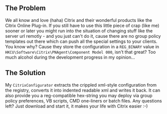 == The Problem ==
We all know and love (haha) Citrix and their wonderful products like the Citrix Online Plug-in. If you still have to use this little piece of crap (like me) sooner or later you might run into the situation of changing stuff like the server url remotly - and you just can't do it, cause there are no group policy templates out there which can push all the special settings to your clients. You know why? Cause they store the configuration in a <tt>REG_BINARY</tt> value in <tt>HKCU\Software\Citrix\PNAgent\Component Model 000</tt>, isn't that great? Too much alcohol during the development progress in my opinion...

== The Solution ==
My <tt>CitrixConfigurator</tt> extracts the crippled xml-style configuration from the registry, converts it into indented readable xml and writes it back. It can also provide you a reg-compatible hex-string you may deploy via group policy preferences, VB scripts, CMD one-liners or batch files. Any questions left? Just download and start it, it makes your life with Citrix easier :-)